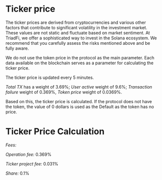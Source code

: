 

<HeroPattern />

# **Ticker price**

The ticker prices are derived from cryptocurrencies and various other factors that contribute to significant volatility in the investment market. These values are not static and fluctuate based on market sentiment. At TriadFi, we offer a sophisticated way to invest in the Solana ecosystem. We recommend that you carefully assess the risks mentioned above and be fully aware.

We do not use the token price in the protocol as the main parameter. Each data available on the blockchain serves as a parameter for calculating the ticker price.

The ticker price is updated every 5 minutes.

*Total TX* has a weight of 3.69%;
*User active* weight of 9.6%;
*Transaction failure* weight of 0.369%,
*Token price* weight of 0.0369%.

Based on this, the ticker price is calculated. If the protocol does not have the token, the value of 0 dollars is used as the Default as the token has no price.

# **Ticker Price Calculation**

*Fees:*

*Operation fee:* 0.369%

*Ticker project fee:* 0.031%

*Share:* 0.1%